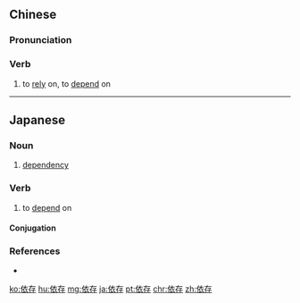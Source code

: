 ==Chinese==
{{zh-forms}}

===Pronunciation===
{{zh-pron
|m=yīcún
|mn=i-chûn
|cat=v
}}

===Verb===
{{zh-verb}}

# to [[rely]] on, to [[depend]] on

----

==Japanese==
{{ja-kanjitab|い|ぞん|yomi=on}}

===Noun===
{{ja-noun|いぞん}}

# [[dependency]]

===Verb===
{{ja-verb-suru|いぞん}}

# to [[depend]] on
#: {{ja-usex|安全保障を米国に'''依存'''する。|あんぜん ほしょう を べいこく に '''いぞん''' する。|We '''depend on''' the United States for our security.}}

====Conjugation====
{{ja-suru|いぞん}}

===References===
* {{R:Shogakukan}}

[[ko:依存]]
[[hu:依存]]
[[mg:依存]]
[[ja:依存]]
[[pt:依存]]
[[chr:依存]]
[[zh:依存]]
